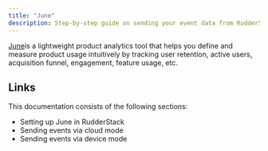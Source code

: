 ```yaml
---
title: "June"
description: Step-by-step guide on sending your event data from RudderStack to June.
---
```


[June](https://www.june.so/)is a lightweight product analytics tool that helps you define and measure product usage intuitively by tracking user retention, active users, acquisition funnel, engagement, feature usage, etc.

## Links

This documentation consists of the following sections:

- <Link to="/destinations/streaming-destinations/june/setting-up-june-in-rudderstack/">Setting up June in RudderStack</Link>
- <Link to="/destinations/streaming-destinations/june/june-cloud-mode/">Sending events via cloud mode</Link>
- <Link to="/destinations/streaming-destinations/june/june-device-mode/">Sending events via device mode</Link>